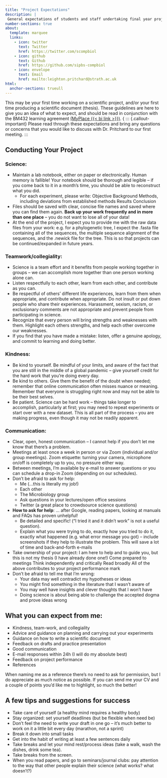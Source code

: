 ```yaml
---
title: "Project Expectations"
description: |
 General expectations of students and staff undertaking final year projects
number-sections: true
about:
  template: marquee
  links:
    - icon: twitter
      text: Twitter
      href: https://twitter.com/scompbiol
    - icon: github
      text: Github
      href: https://github.com/sipbs-compbiol
    - icon: envelope
      text: Email
      href: mailto:leighton.pritchard@strath.ac.uk
html:
  anchor-sections: trueull
---
```


This may be your first time working on a scientific project, and/or your first time producing a scientific document (thesis). These guidelines are here to give you an idea of what to expect, and should be read in conjunction with the BM432 learning agreement [(MyPlace {{< bi link >}})]({{< var myplace.agreement >}}).
{
::: {.callout-important}
Please read through these expectations and bring any questions or concerns that you would like to discuss with Dr. Pritchard to our first meeting.
:::

## Conducting Your Project

### Science:

-   Maintain a lab notebook, either on paper or electronically. Human memory is fallible! Your notebook should be thorough and legible -- if you come back to it in a month's time, you should be able to reconstruct what you did.
    -   For each experiment, please write: Objective Background Methods, including deviations from established methods Results Conclusion
-   Files should be saved with clear, concise file names and saved where you can find them again. **Back up your work frequently and in more than one place** -- you do not want to lose all of your data!
-   At the end of the project, I expect you to provide me with the raw data files from your work: e.g. for a phylogenetic tree, I expect the .fasta file containing all of the sequences, the multiple sequence alignment of the sequences, and the .newick file for the tree. This is so that projects can be continued/expanded in future years.

### Teamwork/collegiality:

-   Science is a team effort and it benefits from people working together in groups -- we can accomplish more together than one person working alone can.
-   Listen respectfully to each other, learn from each other, and contribute as you can.
-   Be respectful of others' different life experiences, learn from them when appropriate, and contribute when appropriate. Do not insult or put down people who share their experiences. Harassment, sexism, racism, or exclusionary comments are not appropriate and prevent people from participating in science.
-   Recognize that every person will bring strengths and weaknesses with them. Highlight each others strengths, and help each other overcome our weaknesses.
-   If you find that you have made a mistake: listen, offer a genuine apology, and commit to learning and doing better.

### Kindness:

-   Be kind to yourself. Be mindful of your limits, and aware of the fact that you are still in the middle of a global pandemic -- give yourself credit for the hard work that you're doing every day.
-   Be kind to others. Give them the benefit of the doubt when needed; remember that online communication often misses nuance or meaning. Remember that everyone is struggling right now and may not be able to be their best selves.
-   Be patient. Science can be hard work -- things take longer to accomplish, particularly at first; you may need to repeat experiments or start over with a new dataset. This is all part of the process -- you are making progress, even though it may not be readily apparent.

### Communication:

-   Clear, open, honest communication -- I cannot help if you don't let me know that there's a problem.
-   Meetings at least once a week in person or via Zoom (individual and/or group meetings). Zoom etiquette: turning your camera, microphone on/off is completely up to you, no pressure either way.
-   Between meetings, I'm available by e-mail to answer questions or you can schedule a drop-in Zoom (depending on our schedules).
-   Don't be afraid to ask for help:
    -   Me (...this is literally my job!)
    -   Each other
    -   The Microbiology group
    -   Ask questions in your lectures/open office sessions
    -   Twitter (a great place to crowdsource science questions)
-   **How to ask for help**: ... after Google, reading papers, looking at manuals and FAQs has proven unhelpful!
    -   Be detailed and specific! ("I tried it and it didn't work" is not a useful question).
    -   Explain what you were trying to do, exactly how you tried to do it, exactly what happened (e.g. what error message you got) -- include screenshots if they help to illustrate the problem. This will save a lot of time and back-and-forth e-mails
-   Take ownership of your project: I am here to help and to guide you, but this is not my thesis (I have already done one!) Come prepared to meetings Think independently and critically Read broadly All of the above contributes to your project performance mark
-   Don't be afraid to tell me that I'm wrong:
    -   Your data may well contradict my hypotheses or ideas
    -   You might find something in the literature that I wasn't aware of
    -   You may well have insights and clever thoughts that I won't have
    -   Doing science is about being able to challenge the accepted dogma and prove ideas wrong

## What you can expect from me: 

-   Kindness, team-work, and collegiality
-   Advice and guidance on planning and carrying out your experiments
-   Guidance on how to write a scientific document
-   Feedback on drafts and practice presentation
-   Good communication
-   E-mail responses within 24h (I will do my absolute best)
-   Feedback on project performance
-   References
  
::: {.callout-note}
When naming me as a reference there's no need to ask for permission, but I do appreciate as much notice as possible. If you can send me your CV and a couple of points you'd like me to highlight, so much the better!
:::

::: {.callout-tip}
## A few tips and suggestions for success

- Take care of yourself (a healthy mind requires a healthy body)
- Stay organized: set yourself deadlines (but be flexible when need be)
- Don't feel the need to write your draft in one go -- it's much better to work on it a little bit every day (marathon, not a sprint)
- Break it down into small tasks
- Get into the habit of writing at least a few sentences daily
- Take breaks and let your mind rest/process ideas (take a walk, wash the dishes, drink some tea).
- Take breaks from the screen.
- When you read papers, and go to seminars/journal clubs: pay attention to the way that other people explain their science (what works? what doesn't?)
:::